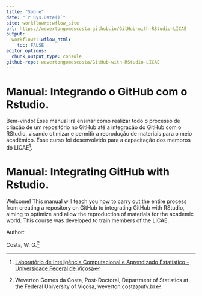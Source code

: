 ```yaml
---
title: "Sobre"
date: "`r Sys.Date()`"
site: workflowr::wflow_site
url: https://wevertongomescosta.github.io/GitHub-with-RStudio-LICAE
output:
  workflowr::wflow_html:
    toc: FALSE
editor_options:
  chunk_output_type: console
github-repo: wevertongomescosta/GitHub-with-RStudio-LICAE
---
```


# Manual: Integrando o GitHub com o Rstudio. 
Bem-vindo! Esse manual irá ensinar como realizar todo o processo de criação de um repositório no GitHub até a integração do GitHub com o RStudio, visando otimizar e permitir a reprodução de materiais para o meio acadêmico.
Esse curso foi desenvolvido para a capacitação dos membros do LICAE^[[Laboratório de Inteligência Computacional e Aprendizado Estatístico - Universidade Federal de Viçosa](https://www.licae.ufv.br/)].

# Manual: Integrating GitHub with Rstudio.
Welcome! This manual will teach you how to carry out the entire process from creating a repository on GitHub to integrating GitHub with RStudio, aiming to optimize and allow the reproduction of materials for the academic world.
This course was developed to train members of the LICAE.


Author:

Costa, W. G.^[Weverton Gomes da Costa, Post-Doctoral, Department of Statistics at the Federal University of Viçosa, weverton.costa@ufv.br]
